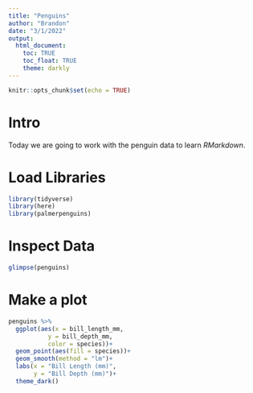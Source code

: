 ```yaml
---
title: "Penguins"
author: "Brandon"
date: "3/1/2022"
output: 
  html_document:
    toc: TRUE
    toc_float: TRUE
    theme: darkly
---
```


```r
knitr::opts_chunk$set(echo = TRUE)
```

# Intro

Today we are going to work with the penguin data to learn *RMarkdown*.
   
   
   

# Load Libraries

```r
library(tidyverse)
library(here)
library(palmerpenguins)

```

# Inspect Data

```r
glimpse(penguins)
```


# Make a plot

```r
penguins %>%
  ggplot(aes(x = bill_length_mm,
           y = bill_depth_mm,
           color = species))+
  geom_point(aes(fill = species))+
  geom_smooth(method = "lm")+
  labs(x = "Bill Length (mm)",
       y = "Bill Depth (mm)")+
  theme_dark()
```

